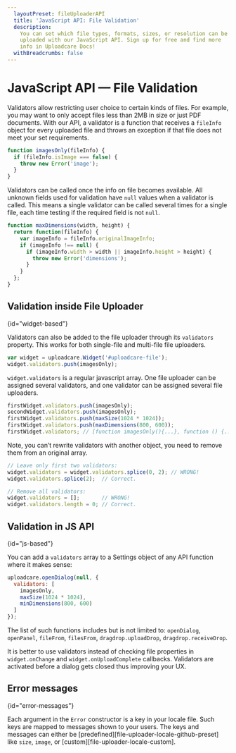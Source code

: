 ```yaml
---
  layoutPreset: fileUploaderAPI
  title: 'JavaScript API: File Validation'
  description:
    You can set which file types, formats, sizes, or resolution can be
    uploaded with our JavaScript API. Sign up for free and find more
    info in Uploadcare Docs!
  withBreadcrumbs: false
---
```



# JavaScript API — File Validation

<Messages>
  <WidgetV3Warning link='/docs/file-uploader-api/v2/#validation' />
  <Migration />
</Messages>

Validators allow restricting user choice to certain kinds of files. For example,
you may want to only accept files less than 2MB in size or just PDF documents.
With our API, a validator is a function that receives a `fileInfo` object for
every uploaded file and throws an exception if that file does not meet your set
requirements.

```js
function imagesOnly(fileInfo) {
  if (fileInfo.isImage === false) {
    throw new Error('image');
  }
}
```

Validators can be called once the info on file becomes available. All unknown
fields used for validation have `null` values when a validator is called. This
means a single validator can be called several times for a single file, each
time testing if the required field is not `null`.

```js
function maxDimensions(width, height) {
  return function(fileInfo) {
    var imageInfo = fileInfo.originalImageInfo;
    if (imageInfo !== null) {
      if (imageInfo.width > width || imageInfo.height > height) {
        throw new Error('dimensions');
      }
    }
  };
}
```

## Validation inside File Uploader
{id="widget-based"}

Validators can also be added to the file uploader through its `validators` property.
This works for both single-file and multi-file file uploaders.

```js
var widget = uploadcare.Widget('#uploadcare-file');
widget.validators.push(imagesOnly);
```

`widget.validators` is a regular javascript array. One file uploader can be assigned
several validators, and one validator can be assigned several file uploaders.

```js
firstWidget.validators.push(imagesOnly);
secondWidget.validators.push(imagesOnly);
firstWidget.validators.push(maxSize(1024 * 1024));
firstWidget.validators.push(maxDimensions(800, 600));
firstWidget.validators; // [function imagesOnly(){...}, function () {...}, function () {...}]
```

Note, you can’t rewrite validators with another object, you need to remove them
from an original array.

```js
// Leave only first two validators:
widget.validators = widget.validators.splice(0, 2); // WRONG!
widget.validators.splice(2);  // Correct.

// Remove all validators:
widget.validators = [];       // WRONG!
widget.validators.length = 0; // Correct.
```

## Validation in JS API
{id="js-based"}

You can add a `validators` array to a Settings object of any API function where
it makes sense:

```js
uploadcare.openDialog(null, {
  validators: [
    imagesOnly,
    maxSize(1024 * 1024),
    minDimensions(800, 600)
  ]
});
```

The list of such functions includes but is not limited to: `openDialog`,
`openPanel`, `fileFrom`, `filesFrom`, `dragdrop.uploadDrop`, `dragdrop.receiveDrop`.

It is better to use validators instead of checking file properties in
`widget.onChange` and `widget.onUploadComplete` callbacks. Validators are
activated before a dialog gets closed thus improving your UX.

## Error messages
{id="error-messages"}

Each argument in the `Error` constructor is a key in your locale file. Such keys
are mapped to messages shown to your users. The keys and messages can either be
[predefined][file-uploader-locale-github-preset] like `size`, `image`, or
[custom][file-uploader-locale-custom].
